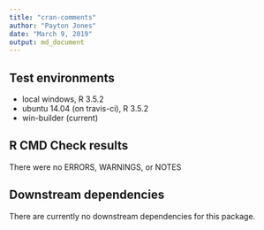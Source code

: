 ```yaml
---
title: "cran-comments"
author: "Payton Jones"
date: "March 9, 2019"
output: md_document
---
```


## Test environments
* local windows, R 3.5.2
* ubuntu 14.04 (on travis-ci), R 3.5.2
* win-builder (current)

## R CMD Check results
There were no ERRORS, WARNINGS, or NOTES

## Downstream dependencies
There are currently no downstream dependencies for this package.
